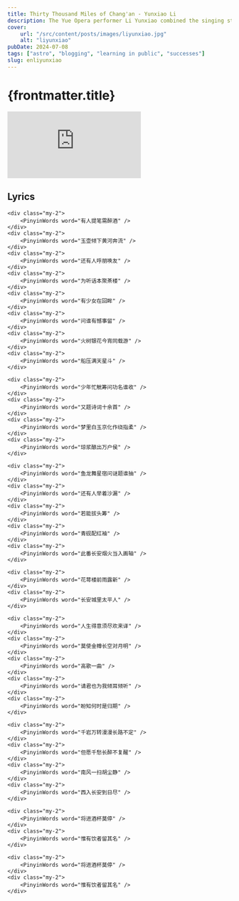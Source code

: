 ```yaml
---
title: Thirty Thousand Miles of Chang'an - Yunxiao Li
description: The Yue Opera performer Li Yunxiao combined the singing style of drama to perform the theme song of 《Thirty Thousand Miles of Chang'an》.
cover:
    url: "/src/content/posts/images/liyunxiao.jpg"
    alt: "liyunxiao"
pubDate: 2024-07-08
tags: ["astro", "blogging", "learning in public", "successes"]
slug: enliyunxiao
---
```



# {frontmatter.title}

<Youtube>
    <iframe
        class="mx-auto aspect-video w-full md:w-[600px] lg:w-[700px]"
        src="https://www.youtube.com/embed/cUuSe64T988?si=j8yEcxz50iTyw6nL"
        title="YouTube video player"
        frameborder="0"
        allow="accelerometer; autoplay; clipboard-write; encrypted-media; gyroscope; picture-in-picture; web-share"
        referrerpolicy="strict-origin-when-cross-origin"
        allowfullscreen
    ></iframe>
</Youtube>

<h2 class="text-center">Lyrics</h2>

<div class="my-4 flex flex-col items-center">
    <div class="my-2"> 
        <PinyinWords word="月下灯笼挂枝头" />
    </div>
    <div class="my-2"> 
        <PinyinWords word="喧闹绕上楼外楼" />
    </div>
    <div class="my-2"> 
        <PinyinWords word="商贩吆喝挑货走" />
    </div>
    <div class="my-2"> 
        <PinyinWords word="戏台上唱起折柳" />
    </div>

    <div class="my-2">
        <PinyinWords word="有人提笔需醉酒" />
    </div>
    <div class="my-2">
        <PinyinWords word="玉壶倾下黄河奔流" />
    </div>
    <div class="my-2">
        <PinyinWords word="还有人呼朋唤友" />
    </div>
    <div class="my-2">
        <PinyinWords word="为听话本聚茶楼" />
    </div>
    <div class="my-2">
        <PinyinWords word="有少女在回眸" />
    </div>
    <div class="my-2">
        <PinyinWords word="问谁有憾事留" />
    </div>
    <div class="my-2">
        <PinyinWords word="火树银花今宵同载游" />
    </div>
    <div class="my-2">
        <PinyinWords word="船压满天星斗" />
    </div>

    <div class="my-2">
        <PinyinWords word="少年忙觥筹问功名谁收" />
    </div>
    <div class="my-2">
        <PinyinWords word="又题诗词十余首" />
    </div>
    <div class="my-2">
        <PinyinWords word="梦里白玉京化作绕指柔" />
    </div>
    <div class="my-2">
        <PinyinWords word="琼浆酿出万户侯" />
    </div>

    <div class="my-2">
        <PinyinWords word="鱼龙舞星宿问谜题谁抽" />
    </div>
    <div class="my-2">
        <PinyinWords word="还有人举着沙漏" />
    </div>
    <div class="my-2">
        <PinyinWords word="若能拔头筹" />
    </div>
    <div class="my-2">
        <PinyinWords word="青砚配红袖" />
    </div>
    <div class="my-2">
        <PinyinWords word="此番长安烟火当入画轴" />
    </div>

    <div class="my-2">
        <PinyinWords word="花萼楼前雨露新" />
    </div>
    <div class="my-2">
        <PinyinWords word="长安城里太平人" />
    </div>

    <div class="my-2">
        <PinyinWords word="人生得意须尽欢来译" />
    </div>
    <div class="my-2">
        <PinyinWords word="莫使金樽长空对月明" />
    </div>
    <div class="my-2">
        <PinyinWords word="高歌一曲" />
    </div>
    <div class="my-2">
        <PinyinWords word="请君也为我倾耳倾听" />
    </div>
    <div class="my-2">
        <PinyinWords word="盼知何时是归期" />
    </div>

    <div class="my-2">
        <PinyinWords word="千岩万转漫漫长路不定" />
    </div>
    <div class="my-2">
        <PinyinWords word="但愿千愁长醉不复醒" />
    </div>
    <div class="my-2">
        <PinyinWords word="南风一扫胡尘静" />
    </div>
    <div class="my-2">
        <PinyinWords word="西入长安到日尽" />
    </div>

    <div class="my-2">
        <PinyinWords word="将进酒杯莫停" />
    </div>
    <div class="my-2">
        <PinyinWords word="惟有饮者留其名" />
    </div>

    <div class="my-2">
        <PinyinWords word="将进酒杯莫停" />
    </div>
    <div class="my-2">
        <PinyinWords word="惟有饮者留其名" />
    </div>

</div>
